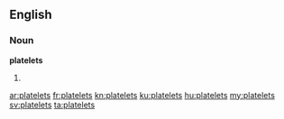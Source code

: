 ==English==

===Noun===
'''platelets'''

# {{plural of|platelet}}

[[ar:platelets]]
[[fr:platelets]]
[[kn:platelets]]
[[ku:platelets]]
[[hu:platelets]]
[[my:platelets]]
[[sv:platelets]]
[[ta:platelets]]